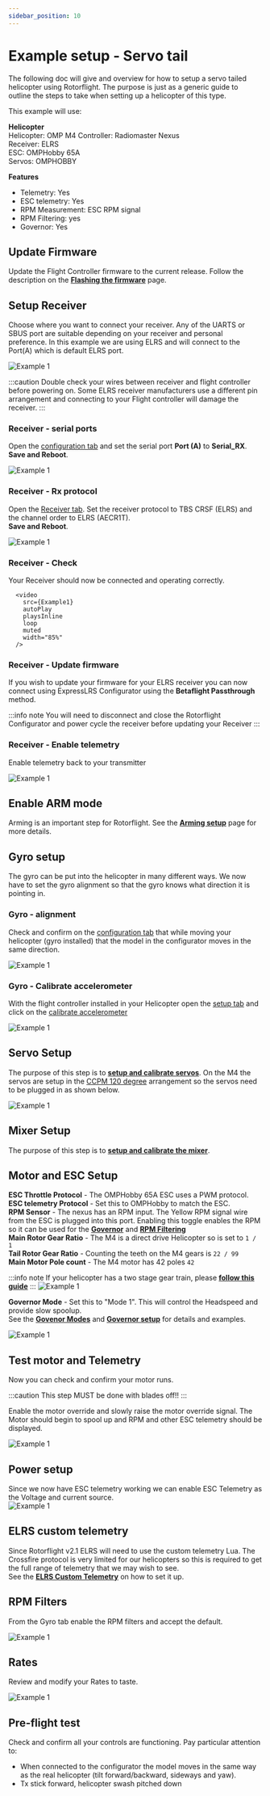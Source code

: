 ```yaml
---
sidebar_position: 10
---
```


# Example setup - Servo tail
The following doc will give and overview for how to setup a servo tailed helicopter using Rotorflight. The purpose is just as a generic guide to outline the steps to take when setting up a helicopter of this type. 

This example will use:  

**Helicopter**  
Helicopter: OMP M4
Controller: Radiomaster Nexus  
Receiver: ELRS  
ESC: OMPHobby 65A  
Servos: OMPHOBBY  

**Features**  
* Telemetry: Yes  
* ESC telemetry: Yes
* RPM Measurement: ESC RPM signal  
* RPM Filtering: yes  
* Governor: Yes  

## Update Firmware
Update the Flight Controller firmware to the current release. Follow the description on the [**Flashing the firmware**](/docs/setup/Flashing-the-firmware.mdx) page. 

## Setup Receiver

Choose where you want to connect your receiver. Any of the UARTS or SBUS port are suitable depending on your receiver and personal preference. In this example we are using ELRS and will connect to the Port(A) which is default ELRS port.   

![Example 1](./img/example-1-2.png)

:::caution
    Double check your wires between receiver and flight controller before powering on. Some ELRS receiver manufacturers use a different pin arrangement and connecting to your Flight controller will damage the receiver. 
:::

### Receiver - serial ports
Open the [configuration tab](/docs/configurator/tabs/configuration.md) and set the serial port **Port (A)** to **Serial_RX**.  
**Save and Reboot**.

![Example 1](./img/example-1-3.png)

### Receiver -  Rx protocol
Open the [Receiver tab](/docs/configurator/tabs/receiver.mdx). Set the receiver protocol to TBS CRSF (ELRS) and the channel order to ELRS (AECR1T).  
**Save and Reboot**.

![Example 1](./img/example-1-4.png)

### Receiver - Check
Your Receiver should now be connected and operating correctly.

      <video
        src={Example1}
        autoPlay
        playsInline
        loop
        muted
        width="85%"
      />

### Receiver - Update firmware
If you wish to update your firmware for your ELRS receiver you can now connect using ExpressLRS Configurator using the **Betaflight Passthrough** method.

:::info note 
You will need to disconnect and close the Rotorflight Configurator and power cycle the receiver before updating your Receiver
:::

### Receiver - Enable telemetry

Enable telemetry back to your transmitter  

![Example 1](./img/example-1-6.png)

## Enable ARM mode
Arming is an important step for Rotorflight. See the [**Arming setup**](/docs/setup/arming.mdx) page for more details.  

## Gyro setup
The gyro can be put into the helicopter in many different ways. We now have to set the gyro alignment so that the gyro knows what direction it is pointing in.  

### Gyro - alignment
Check and confirm on the [configuration tab](/docs/configurator/tabs/configuration.md) that while moving your helicopter (gyro installed) that the model in the configurator moves in the same direction.  

![Example 1](./img/example-1-7.png)

### Gyro - Calibrate accelerometer

With the flight controller installed in your Helicopter open the [setup tab](/docs/configurator/tabs/setup.md) and click on the [calibrate accelerometer](/docs/configurator/tabs/setup.md#calibrate-accelerometer)

![Example 1](./img/example-1-8.png)

## Servo Setup
The purpose of this step is to [**setup and calibrate servos**](/docs/setup/setup-servos.mdx). On the M4 the servos are setup in the [CCPM 120 degree](/docs/configurator/tabs/servos.mdx#ccpm) arrangement so the servos need to be plugged in as shown below.    

![Example 1](../configurator/img/ccpm.svg)  

## Mixer Setup
The purpose of this step is to [**setup and calibrate the mixer**](/docs/setup/setup-mixer.mdx).  

## Motor and ESC Setup
**ESC Throttle Protocol** - The OMPHobby 65A ESC uses a PWM protocol.  
**ESC telemetry Protocol** - Set this to OMPHobby to match the ESC.  
**RPM Sensor** - The nexus has an RPM input. The Yellow RPM signal wire from the ESC is plugged into this port. Enabling this toggle enables the RPM so it can be used for the [**Governor**](/docs/setup/Governor.md) and [**RPM Filtering**](/docs/setup/RPM-Filters.md)  
**Main Rotor Gear Ratio** - The M4 is a direct drive Helicopter so is set to `1 / 1`  
**Tail Rotor Gear Ratio** - Counting the teeth on the M4 gears is `22 / 99`  
**Main Motor Pole count** - The M4 motor has 42 poles `42`  

:::info note
If your helicopter has a two stage gear train, please [**follow this guide**](/docs/setup/Two-Stage-Gear-Train-Ratios.md)
:::
![Example 1](./img/example-1-9.png)

**Governor Mode** - Set this to "Mode 1". This will control the Headspeed and provide slow spoolup.  
See the [**Govenor Modes**](/docs/setup/Governor.md#governor-mode) and [**Governor setup**](/docs/setup/governor-setup.mdx) for details and examples.

![Example 1](./img/example-1-10.png)

## Test motor and Telemetry
Now you can check and confirm your motor runs. 

:::caution 
    This step MUST be done with blades off!!
:::

Enable the motor override and slowly raise the motor override signal. The Motor should begin to spool up and RPM and other ESC telemetry should be displayed. 

![Example 1](./img/example-1-11.png)

## Power setup
Since we now have ESC telemetry working we can enable ESC Telemetry as the Voltage and current source.  
![Example 1](./img/example-1-14.png)

## ELRS custom telemetry
Since Rotorflight v2.1 ELRS will need to use the custom telemetry Lua. The Crossfire protocol is very limited for our helicopters so this is required to get the full range of telemetry that we may wish to see.  
See the [**ELRS Custom Telemetry**](/docs/setup/elrs-custom-telemetry.mdx) on how to set it up.

## RPM Filters
From the Gyro tab enable the RPM filters and accept the default.  

![Example 1](./img/example-1-12.png)  
## Rates
Review and modify your Rates to taste. 

![Example 1](./img/example-1-13.png)  

## Pre-flight test
Check and confirm all your controls are functioning. 
Pay particular attention to:  

* When connected to the configurator the model moves in the same way as the real helicopter (tilt forward/backward, sideways and yaw).  
* Tx stick forward, helicopter swash pitched down
